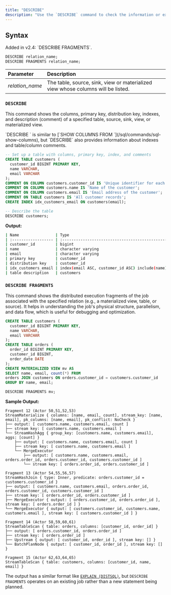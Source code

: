 ```yaml
---
title: "DESCRIBE"
description: "Use the `DESCRIBE` command to check the information or execution fragments of a relation (table, source, sink, view, materialized view)."
---
```


## Syntax

<Note>
Added in v2.4: `DESCRIBE FRAGMENTS`.
</Note>

```sql
DESCRIBE relation_name;
DESCRIBE FRAGMENTS relation_name;
```

| Parameter | Description                                                                      |
| :------------------ | :------------------------------------------------------------------------------- |
| _relation\_name_    | The table, source, sink, view or materialized view whose columns will be listed. |



### `DESCRIBE`

This command shows the columns, primary key, distribution key, indexes, and description (comment) of a specified table, source, sink, view, or materialized view.


<Tip>
`DESCRIBE <relation_name>` is similar to [`SHOW COLUMNS FROM <relation_name>`](/sql/commands/sql-show-columns), but `DESCRIBE` also provides information about indexes and table/column comments.
</Tip>

```sql Examples
-- Set up a table with columns, primary key, index, and comments
CREATE TABLE customers (
  customer_id BIGINT PRIMARY KEY,
  name VARCHAR,
  email VARCHAR
);
COMMENT ON COLUMN customers.customer_id IS 'Unique identifier for each customer';
COMMENT ON COLUMN customers.name IS 'Name of the customer';
COMMENT ON COLUMN customers.email IS 'Email address of the customer';
COMMENT ON TABLE customers IS 'All customer records';
CREATE INDEX idx_customers_email ON customers(email);

-- Describe the table
DESCRIBE customers;
```

**Output:**

```bash
| Name                | Type                                                                  | Is Hidden | Description                         |
| :------------------ | :-------------------------------------------------------------------- | :-------- | :---------------------------------- |
| customer_id         | bigint                                                                | false     | Unique identifier for each customer |
| name                | character varying                                                     | false     | Name of the customer                |
| email               | character varying                                                     | false     | Email address of the customer       |
| primary key         | customer_id                                                           |           |                                     |
| distribution key    | customer_id                                                           |           |                                     |
| idx_customers_email | index(email ASC, customer_id ASC) include(name) distributed by(email) |           |                                     |
| table description   | customers                                                             |           | All customer records                |
```


### `DESCRIBE FRAGMENTS`

This command shows the distributed execution fragments of the job associated with the specified relation (e.g., a materialized view, table, or source).
It helps in understanding the job's physical structure, parallelism, and data flow, which is useful for debugging and optimization.

```sql Examples
CREATE TABLE customers (
  customer_id BIGINT PRIMARY KEY,
  name VARCHAR,
  email VARCHAR
);
CREATE TABLE orders (
  order_id BIGINT PRIMARY KEY,
  customer_id BIGINT,
  order_date DATE
);
CREATE MATERIALIZED VIEW mv AS
SELECT name, email, count(*) FROM
orders JOIN customers ON orders.customer_id = customers.customer_id
GROUP BY name, email;

DESCRIBE FRAGMENTS mv;
```

**Sample Output:**

```
Fragment 12 (Actor 50,51,52,53)                                                                                                
StreamMaterialize { columns: [name, email, count], stream_key: [name, email], pk_columns: [name, email], pk_conflict: NoCheck }
├── output: [ customers.name, customers.email, count ]                                                                         
├── stream key: [ customers.name, customers.email ]                                                                            
└── StreamHashAgg { group_key: [customers.name, customers.email], aggs: [count] }                                              
    ├── output: [ customers.name, customers.email, count ]                                                                     
    ├── stream key: [ customers.name, customers.email ]                                                                        
    └── MergeExecutor                                                                                                          
        ├── output: [ customers.name, customers.email, orders.order_id, orders.customer_id, customers.customer_id ]            
        └── stream key: [ orders.order_id, orders.customer_id ]                                                                
                                                                                                                            
Fragment 13 (Actor 54,55,56,57)                                                                                                
StreamHashJoin { type: Inner, predicate: orders.customer_id = customers.customer_id }                                          
├── output: [ customers.name, customers.email, orders.order_id, orders.customer_id, customers.customer_id ]                    
├── stream key: [ orders.order_id, orders.customer_id ]                                                                        
├── MergeExecutor { output: [ orders.customer_id, orders.order_id ], stream key: [ orders.order_id ] }                         
└── MergeExecutor { output: [ customers.customer_id, customers.name, customers.email ], stream key: [ customers.customer_id ] }
                                                                                                                            
Fragment 14 (Actor 58,59,60,61)                                                                                                
StreamTableScan { table: orders, columns: [customer_id, order_id] }                                                            
├── output: [ orders.customer_id, orders.order_id ]                                                                            
├── stream key: [ orders.order_id ]                                                                                            
├── Upstream { output: [ customer_id, order_id ], stream key: [] }                                                             
└── BatchPlanNode { output: [ customer_id, order_id ], stream key: [] }                                                        
                                                                                                                            
Fragment 15 (Actor 62,63,64,65)                                                                                                
StreamTableScan { table: customers, columns: [customer_id, name, email] }                                                      
```

The output has a similar format like [`EXPLAIN (DISTSQL)`](/sql/commands/sql-explain), but `DESCRIBE FRAGMENTS` operates on an existing job rather than a new statement being planned.
